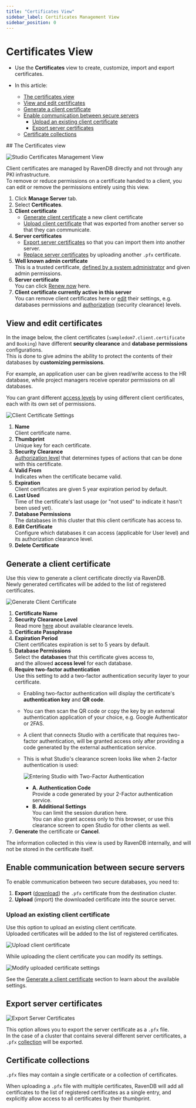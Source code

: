 ```yaml
---
title: "Certificates View"
sidebar_label: Certificates Management View
sidebar_position: 0
---
```



# Certificates View
<Admonition type="note" title="Note">

* Use the **Certificates** view to create, customize, import and export certificates.  

* In this article:
   * [The certificates view](../../../studio/server/certificates/server-management-certificates-view#the-certificates-view)
   * [View and edit certificates](../../../studio/server/certificates/server-management-certificates-view#view-and-edit-certificates)
   * [Generate a client certificate](../../../studio/server/certificates/server-management-certificates-view#generate-a-client-certificate)
   * [Enable communication between secure servers](../../../studio/server/certificates/server-management-certificates-view#enable-communication-between-secure-servers)
      * [Upload an existing client certificate](../../../studio/server/certificates/server-management-certificates-view#upload-an-existing-client-certificate)
      * [Export server certificates](../../../studio/server/certificates/server-management-certificates-view#export-server-certificates)
   * [Certificate collections](../../../studio/server/certificates/server-management-certificates-view#certificate-collections)

</Admonition>
## The Certificates view

![Studio Certificates Management View](./assets/studio-certificates-overview.png)

Client certificates are managed by RavenDB directly and not through any PKI infrastructure.  
To remove or reduce permissions on a certificate handed to a client, you can edit or remove 
the permissions entirely using this view.

1. Click **Manage Server** tab.
2. Select **Certificates**.
3. **Client certificate**  
   * [Generate client certificate](../../../server/security/authentication/certificate-management#generate-client-certificate) a new client certificate  
   * [Upload client certificate](../../../server/security/authentication/certificate-management#upload-an-existing-certificate) that was exported from another server so that they can communicate.  
4. **Server certificates**  
   * [Export server certificates](../../../server/security/authentication/certificate-management#export-server-certificates) so that you can import them into another server.  
   * [Replace server certificates](../../../server/security/authentication/certificate-renewal-and-rotation) by uploading another `.pfx` certificate.  
5. **Well known admin certificate**  
   This is a trusted certificate, [defined by a system administrator](../../../server/configuration/security-configuration#security.wellknowncertificates.admin) 
   and given admin permissions.  
6. **Server certificate**  
   You can click [Renew now](../../../server/security/authentication/certificate-renewal-and-rotation) here.  
7. **Client certificate currently active in this server**  
   You can remove client certificates here or [edit](../../../server/security/authentication/certificate-management#edit-certificate) their settings, 
   e.g. databases permissions and [authorization](../../../server/security/authorization/security-clearance-and-permissions#authorization-security-clearance-and-permissions) 
   (security clearance) levels.  



## View and edit certificates

In the image below, the client certificates (`sampledom7.client.certificate` and `Booking`) have different 
**security clearance** and **database permissions** configurations.  
This is done to give admins the ability to protect the contents of their databases by **customizing permissions**.  

For example, an application user can be given read/write access to the HR database, while project managers 
receive operator permissions on all databases.  

You can grant different [access levels](../../../server/security/authorization/security-clearance-and-permissions#authorization-security-clearance-and-permissions) 
by using different client certificates, each with its own set of permissions.  

![Client Certificate Settings](./assets/registered.png)

1. **Name**  
   Client certificate name.  
2. **Thumbprint**  
   Unique key for each certificate.  
3. **Security Clearance**  
   [Authorization level](../../../server/security/authorization/security-clearance-and-permissions#authorization-security-clearance-and-permissions) 
   that determines types of actions that can be done with this certificate.  
4. **Valid From**  
   Indicates when the certificate became valid. 
5. **Expiration**  
   Client certificates are given 5 year expiration period by default.  
6. **Last Used**  
   Time of the certificate's last usage (or "not used" to indicate it hasn't been used yet).  
7. **Database Permissions**  
   The databases in this cluster that this client certificate has access to.  
8. **Edit Certificate**  
   Configure which databases it can access (applicable for User level) and its authorization clearance level.  
9. **Delete Certificate**  



## Generate a client certificate 

Use this view to generate a client certificate directly via RavenDB.  
Newly generated certificates will be added to the list of registered certificates.  

![Generate Client Certificate](./assets/generate.png)

1. **Certificate Name**
2. **Security Clearance Level**  
   Read more [here](../../../server/security/authorization/security-clearance-and-permissions#authorization-security-clearance-and-permissions) 
   about available clearance levels.  
3. **Certificate Passphrase**  
4. **Expiration Period**  
   Client certificates expiration is set to 5 years by default.  
5. **Database Permissions**  
   Select the **databases** that this certificate gives access to,  
   and the allowed **access level** for each database.  
6. **Require two-factor authentication**  
   Use this setting to add a two-factor authentication security layer to your certificate.  
    - Enabling two-factor authentication will display the certificate's **authentication key** 
      and **QR code**.  
    - You can then scan the QR code or copy the key by an external authentication application 
      of your choice, e.g. Google Authenticator or 2FAS.  
    - A client that connects Studio with a certificate that requires two-factor authentication, 
      will be granted access only after providing a code generated by the external authentication 
      service.  
    - This is what Studio's clearance screen looks like when 2-factor authentication is used:
      
         ![Entering Studio with Two-Factor Authentication](./assets/two-factor-auth.png)
     
         * **A. Authentication Code**  
           Provide a code generated by your 2-Factor authentication service.  
         * **B. Additional Settings**  
           You can limit the session duration here.  
           You can also grant access only to this browser, or use this 
           clearance screen to open Studio for other clients as well.  
7. **Generate** the certificate or **Cancel**.  
   
<Admonition type="note" title="Note">
The information collected in this view is used by RavenDB internally, 
and will not be stored in the certificate itself.
</Admonition>



## Enable communication between secure servers 

To enable communication between two secure databases, you need to:

1. **Export** ([download](../../../server/security/authentication/certificate-management#export-server-certificates)) 
   the `.pfx` certificate from the destination cluster.  
2. **Upload** (import) the downloaded certificate into the source server.  
### Upload an existing client certificate

Use this option to upload an existing client certificate.  
Uploaded certificates will be added to the list of registered certificates.  

![Upload client certificate](./assets/upload.png)

While uploading the client certificate you can modify its settings.  

![Modify uploaded certificate settings](./assets/upload-settings.png)

See the [Generate a client certificate](../../../studio/server/certificates/server-management-certificates-view#generate-a-client-certificate) 
section to learn about the available settings.  
## Export server certificates

![Export Server Certificates](./assets/export-server-certificates.png)

This option allows you to export the server certificate as a `.pfx` file.  
In the case of a cluster that contains several different server certificates, 
a `.pfx` [collection](../../../server/security/authentication/certificate-management#certificate-collections) 
will be exported.



## Certificate collections 

`.pfx` files may contain a single certificate or a collection of certificates.

When uploading a `.pfx` file with multiple certificates, RavenDB will add all certificates 
to the list of registered certificates as a single entry, and explicitly allow access to 
all certificates by their thumbprint.



